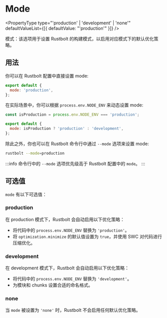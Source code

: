 
<WebpackLicense from="https://webpack.js.org/configuration/node/" />

# Mode

<PropertyType
  type="'production' | 'development' | 'none'"
  defaultValueList={[{ defaultValue: "'production'" }]}
/>

模式：该选项用于设置 Rustbolt 的构建模式，以启用对应模式下的默认优化策略。

## 用法

你可以在 Rustbolt 配置中直接设置 mode:

```js title="rustbolt.config.mjs"
export default {
  mode: 'production',
};
```

在实际场景中，你可以根据 `process.env.NODE_ENV` 来动态设置 mode:

```js title="rustbolt.config.mjs"
const isProduction = process.env.NODE_ENV === 'production';

export default {
  mode: isProduction ? 'production' : 'development',
};
```

除此之外，你也可以在 Rustbolt 命令行中通过 `--mode` 选项来设置 mode:

```bash
rustbolt --mode=production
```

:::info
命令行中的 `--mode` 选项优先级高于 Rustbolt 配置中的 `mode`。
:::

## 可选值

`mode` 有以下可选值：

### production

在 production 模式下，Rustbolt 会自动启用以下优化策略：

- 将代码中的 `process.env.NODE_ENV` 替换为 `'production'`。
- 将 `optimization.minimize` 的默认值设置为 `true`，并使用 SWC 对代码进行压缩优化。

### development

在 development 模式下，Rustbolt 会自动启用以下优化策略：

- 将代码中的 `process.env.NODE_ENV` 替换为 `'development'`。
- 为模块和 chunks 设置合适的命名格式。

### none

当 `mode` 被设置为 `'none'` 时，Rustbolt 不会启用任何默认优化策略。
